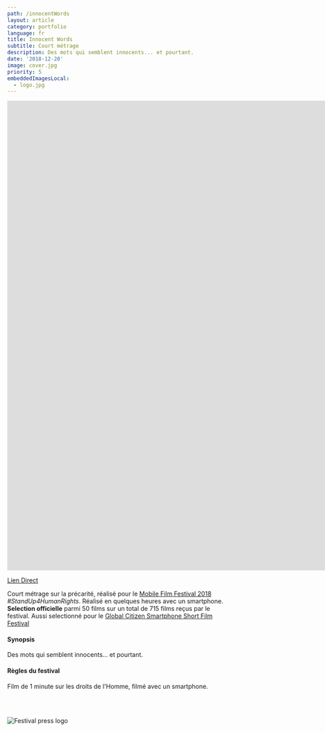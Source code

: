 ```yaml
---
path: /innocentWords
layout: article
category: portfolio
language: fr
title: Innocent Words
subtitle: Court métrage
description: Des mots qui semblent innocents... et pourtant.
date: '2018-12-20'
image: cover.jpg
priority: 5
embeddedImagesLocal:
  - logo.jpg
---
```


<iframe
  src="https://www.youtube.com/embed/V4CsJzZjhOk?rel=0"
  frameBorder={0}
  allowFullScreen
  width="1920"
  height="1080"
></iframe>

[Lien Direct](https://www.youtube.com/watch?v=V4CsJzZjhOk)

Court métrage sur la précarité, réalisé pour le [Mobile Film Festival 2018](https://mobilefilmfestival.com/) _#StandUp4HumanRights_.
Réalisé en quelques heures avec un smartphone.
**Selection officielle** parmi 50 films sur un total de 715 films reçus par le festival.
Aussi selectionné pour le [Global Citizen Smartphone Short Film Festival](//www.oncaravan.org/global-citizen)

#### Synopsis

Des mots qui semblent innocents... et pourtant.

#### Règles du festival

Film de 1 minute sur les droits de l'Homme, filmé avec un smartphone.

<br />
<br />

![Festival press logo](logo.jpg)
